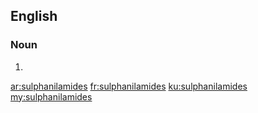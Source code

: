 ==English==

===Noun===
{{head|en|plural}}

# {{plural of|sulphanilamide|lang=en}}

[[ar:sulphanilamides]]
[[fr:sulphanilamides]]
[[ku:sulphanilamides]]
[[my:sulphanilamides]]